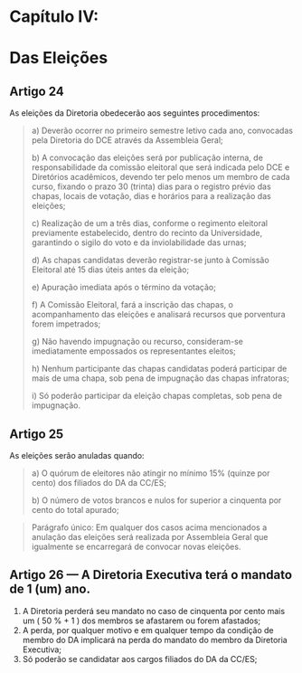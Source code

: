 # **Capítulo IV:**

# **Das Eleições**

## **Artigo 24**

As eleições da Diretoria obedecerão aos seguintes procedimentos:

> a) Deverão ocorrer no primeiro semestre letivo cada ano, convocadas pela Diretoria
> do DCE através da Assembleia Geral;
>
> b) A convocação das eleições será por publicação interna, de responsabilidade da
> comissão eleitoral que será indicada pelo DCE e Diretórios acadêmicos, devendo ter
> pelo menos um membro de cada curso, fixando o prazo 30 (trinta) dias para o
> registro prévio das chapas, locais de votação, dias e horários para a realização das eleições;
>
> c) Realização de um a três dias, conforme o regimento eleitoral previamente
> estabelecido, dentro do recinto da Universidade, garantindo o sigilo do voto e da
> inviolabilidade das urnas;
>
> d) As chapas candidatas deverão registrar-se junto à Comissão Eleitoral até 15 dias
> úteis antes da eleição;
>
> e) Apuração imediata após o término da votação;
>
> f) A Comissão Eleitoral, fará a inscrição das chapas, o acompanhamento das
> eleições e analisará recursos que porventura forem impetrados;
>
> g) Não havendo impugnação ou recurso, consideram-se imediatamente
> empossados os representantes eleitos;
>
> h) Nenhum participante das chapas candidatas poderá participar de mais de uma
> chapa, sob pena de impugnação das chapas infratoras;
>
> i) Só poderão participar da eleição chapas completas, sob pena de impugnação.

## **Artigo 25**

As eleições serão anuladas quando:

> a) O quórum de eleitores não atingir no mínimo 15% (quinze por cento) dos filiados
> do DA da CC/ES;
>
> b) O número de votos brancos e nulos for superior a cinquenta por cento do total
> apurado;

> Parágrafo único: Em qualquer dos casos acima mencionados a anulação das eleições será realizada por Assembleia Geral que igualmente se encarregará de convocar novas eleições.

## **Artigo 26** — A Diretoria Executiva terá o mandato de 1 (um) ano.

1. A Diretoria perderá seu mandato no caso de cinquenta por cento mais um ( 50
   % + 1 ) dos membros se afastarem ou forem afastados;
1. A perda, por qualquer motivo e em qualquer tempo da condição de membro do
   DA implicará na perda do mandato do membro da Diretoria Executiva;
1. Só poderão se candidatar aos cargos filiados do DA da CC/ES;
